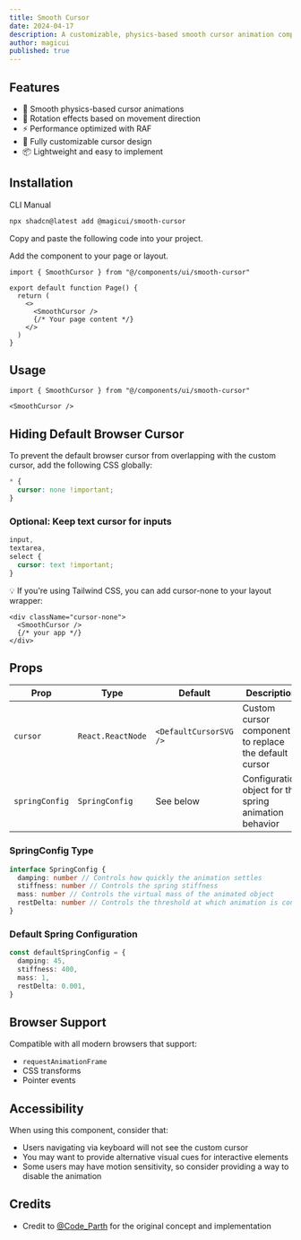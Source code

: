 ```yaml
---
title: Smooth Cursor
date: 2024-04-17
description: A customizable, physics-based smooth cursor animation component for React applications.
author: magicui
published: true
---
```


<ComponentPreview name="smooth-cursor-demo" />

## Features

- 🎯 Smooth physics-based cursor animations
- 🔄 Rotation effects based on movement direction
- ⚡ Performance optimized with RAF
- 🎨 Fully customizable cursor design
- 📦 Lightweight and easy to implement

## Installation

<Tabs defaultValue="cli">

<TabsList>
  <TabsTrigger value="cli">CLI</TabsTrigger>
  <TabsTrigger value="manual">Manual</TabsTrigger>
</TabsList>
<TabsContent value="cli">

```bash
npx shadcn@latest add @magicui/smooth-cursor
```

</TabsContent>

<TabsContent value="manual">

<Steps>

<Step>Copy and paste the following code into your project.</Step>

<ComponentSource name="smooth-cursor" />

<Step>Add the component to your page or layout.</Step>

```tsx showLineNumbers
import { SmoothCursor } from "@/components/ui/smooth-cursor"

export default function Page() {
  return (
    <>
      <SmoothCursor />
      {/* Your page content */}
    </>
  )
}
```

</Steps>

</TabsContent>

</Tabs>

## Usage

```tsx showLineNumbers
import { SmoothCursor } from "@/components/ui/smooth-cursor"
```

```tsx showLineNumbers
<SmoothCursor />
```

## Hiding Default Browser Cursor

To prevent the default browser cursor from overlapping with the custom cursor, add the following CSS globally:

```css showLineNumbers
* {
  cursor: none !important;
}
```

### Optional: Keep text cursor for inputs

```css showLineNumbers
input,
textarea,
select {
  cursor: text !important;
}
```

💡 If you're using Tailwind CSS, you can add cursor-none to your layout wrapper:

```tsx showLineNumbers
<div className="cursor-none">
  <SmoothCursor />
  {/* your app */}
</div>
```

## Props

| Prop           | Type              | Default                | Description                                            |
| -------------- | ----------------- | ---------------------- | ------------------------------------------------------ |
| `cursor`       | `React.ReactNode` | `<DefaultCursorSVG />` | Custom cursor component to replace the default cursor  |
| `springConfig` | `SpringConfig`    | See below              | Configuration object for the spring animation behavior |

### SpringConfig Type

```typescript showLineNumbers
interface SpringConfig {
  damping: number // Controls how quickly the animation settles
  stiffness: number // Controls the spring stiffness
  mass: number // Controls the virtual mass of the animated object
  restDelta: number // Controls the threshold at which animation is considered complete
}
```

### Default Spring Configuration

```typescript showLineNumbers
const defaultSpringConfig = {
  damping: 45,
  stiffness: 400,
  mass: 1,
  restDelta: 0.001,
}
```

## Browser Support

Compatible with all modern browsers that support:

- `requestAnimationFrame`
- CSS transforms
- Pointer events

## Accessibility

When using this component, consider that:

- Users navigating via keyboard will not see the custom cursor
- You may want to provide alternative visual cues for interactive elements
- Some users may have motion sensitivity, so consider providing a way to disable the animation

## Credits

- Credit to [@Code_Parth](https://twitter.com/Code_Parth) for the original concept and implementation

